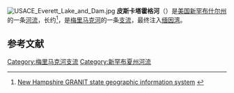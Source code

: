 [[Image:USACE_Everett_Lake_and_Dam.jpg|thumb]]
'''皮斯卡塔霍格河'''（{{lang-en|Piscataquog River}}）是[[美国|美国]][[新罕布什尔州|新罕布什尔州]]的一条[[河流|河流]]，长约{{convert|34.7|mi|km|adj=mid}}<ref>[http://www.granit.sr.unh.edu New Hampshire GRANIT state geographic information system] {{webarchive|url=https://web.archive.org/web/20130803072027/http://www.granit.sr.unh.edu/ |date=2013-08-03 }}</ref>，是[[梅里马克河|梅里马克河]]的一条[[支流|支流]]，最终注入[[缅因湾|缅因湾]]。

==参考文献==
{{reflist}}

{{coord|42|58|35|N|71|28|18|W|type:river|display=title}}

[[Category:梅里马克河支流|Category:梅里马克河支流]]
[[Category:新罕布夏州河流|Category:新罕布夏州河流]]